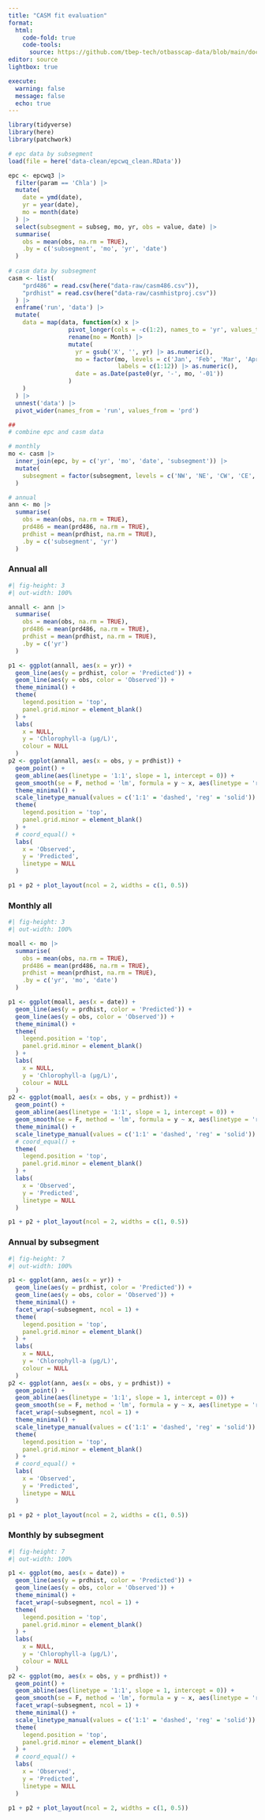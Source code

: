 ```yaml
---
title: "CASM fit evaluation"
format: 
  html:
    code-fold: true
    code-tools:
      source: https://github.com/tbep-tech/otbasscap-data/blob/main/docs/casm_eval.qmd
editor: source
lightbox: true

execute: 
  warning: false
  message: false
  echo: true
---
```


```r
library(tidyverse)
library(here)
library(patchwork)

# epc data by subsegment
load(file = here('data-clean/epcwq_clean.RData'))

epc <- epcwq3 |>
  filter(param == 'Chla') |>
  mutate(
    date = ymd(date),
    yr = year(date),
    mo = month(date)
  ) |> 
  select(subsegment = subseg, mo, yr, obs = value, date) |> 
  summarise(
    obs = mean(obs, na.rm = TRUE),
    .by = c('subsegment', 'mo', 'yr', 'date')
  )
  
# casm data by subsegment
casm <- list(
    "prd486" = read.csv(here("data-raw/casm486.csv")),
    "prdhist" = read.csv(here("data-raw/casmhistproj.csv"))
  ) |> 
  enframe('run', 'data') |> 
  mutate(
    data = map(data, function(x) x |> 
                 pivot_longer(cols = -c(1:2), names_to = 'yr', values_to = 'prd') |> 
                 rename(mo = Month) |> 
                 mutate(
                   yr = gsub('X', '', yr) |> as.numeric(),
                   mo = factor(mo, levels = c('Jan', 'Feb', 'Mar', 'Apr', 'May', 'Jun', 'Jul', 'Aug', 'Sep', 'Oct', 'Nov', 'Dec'), 
                               labels = c(1:12)) |> as.numeric(),
                   date = as.Date(paste0(yr, '-', mo, '-01'))
                 )
    )
  ) |> 
  unnest('data') |> 
  pivot_wider(names_from = 'run', values_from = 'prd')

##
# combine epc and casm data

# monthly
mo <- casm |> 
  inner_join(epc, by = c('yr', 'mo', 'date', 'subsegment')) |> 
  mutate(
    subsegment = factor(subsegment, levels = c('NW', 'NE', 'CW', 'CE', 'SW', 'SE'))
  )

# annual
ann <- mo |> 
  summarise(
    obs = mean(obs, na.rm = TRUE),
    prd486 = mean(prd486, na.rm = TRUE),
    prdhist = mean(prdhist, na.rm = TRUE),
    .by = c('subsegment', 'yr')
  )
```

### Annual all

```r
#| fig-height: 3
#| out-width: 100%

annall <- ann |> 
  summarise(
    obs = mean(obs, na.rm = TRUE),
    prd486 = mean(prd486, na.rm = TRUE),
    prdhist = mean(prdhist, na.rm = TRUE), 
    .by = c('yr')
  )

p1 <- ggplot(annall, aes(x = yr)) + 
  geom_line(aes(y = prdhist, color = 'Predicted')) +
  geom_line(aes(y = obs, color = 'Observed')) + 
  theme_minimal() +
  theme(
    legend.position = 'top',
    panel.grid.minor = element_blank()
  ) +
  labs(
    x = NULL,
    y = 'Chlorophyll-a (µg/L)',
    colour = NULL
  )
p2 <- ggplot(annall, aes(x = obs, y = prdhist)) + 
  geom_point() + 
  geom_abline(aes(linetype = '1:1', slope = 1, intercept = 0)) +
  geom_smooth(se = F, method = 'lm', formula = y ~ x, aes(linetype = 'reg')) +
  theme_minimal() +
  scale_linetype_manual(values = c('1:1' = 'dashed', 'reg' = 'solid')) +
  theme(
    legend.position = 'top',
    panel.grid.minor = element_blank()
  ) +
  # coord_equal() + 
  labs(
    x = 'Observed',
    y = 'Predicted',
    linetype = NULL
  )

p1 + p2 + plot_layout(ncol = 2, widths = c(1, 0.5))
```

### Monthly all

```r
#| fig-height: 3
#| out-width: 100%

moall <- mo |> 
  summarise(
    obs = mean(obs, na.rm = TRUE),
    prd486 = mean(prd486, na.rm = TRUE),
    prdhist = mean(prdhist, na.rm = TRUE), 
    .by = c('yr', 'mo', 'date')
  )

p1 <- ggplot(moall, aes(x = date)) + 
  geom_line(aes(y = prdhist, color = 'Predicted')) +
  geom_line(aes(y = obs, color = 'Observed')) + 
  theme_minimal() +
  theme(
    legend.position = 'top',
    panel.grid.minor = element_blank()
  ) +
  labs(
    x = NULL,
    y = 'Chlorophyll-a (µg/L)',
    colour = NULL
  )
p2 <- ggplot(moall, aes(x = obs, y = prdhist)) + 
  geom_point() + 
  geom_abline(aes(linetype = '1:1', slope = 1, intercept = 0)) +
  geom_smooth(se = F, method = 'lm', formula = y ~ x, aes(linetype = 'reg')) +
  theme_minimal() +
  scale_linetype_manual(values = c('1:1' = 'dashed', 'reg' = 'solid')) +
  # coord_equal() + 
  theme(
    legend.position = 'top',
    panel.grid.minor = element_blank()
  ) +
  labs(
    x = 'Observed',
    y = 'Predicted',
    linetype = NULL
  )

p1 + p2 + plot_layout(ncol = 2, widths = c(1, 0.5))
```

### Annual by subsegment

```r
#| fig-height: 7
#| out-width: 100%

p1 <- ggplot(ann, aes(x = yr)) + 
  geom_line(aes(y = prdhist, color = 'Predicted')) +
  geom_line(aes(y = obs, color = 'Observed')) + 
  theme_minimal() +
  facet_wrap(~subsegment, ncol = 1) + 
  theme(
    legend.position = 'top',
    panel.grid.minor = element_blank()
  ) +
  labs(
    x = NULL,
    y = 'Chlorophyll-a (µg/L)',
    colour = NULL
  )
p2 <- ggplot(ann, aes(x = obs, y = prdhist)) + 
  geom_point() + 
  geom_abline(aes(linetype = '1:1', slope = 1, intercept = 0)) +
  geom_smooth(se = F, method = 'lm', formula = y ~ x, aes(linetype = 'reg')) +
  facet_wrap(~subsegment, ncol = 1) + 
  theme_minimal() +
  scale_linetype_manual(values = c('1:1' = 'dashed', 'reg' = 'solid')) +
  theme(
    legend.position = 'top',
    panel.grid.minor = element_blank()
  ) +
  # coord_equal() + 
  labs(
    x = 'Observed',
    y = 'Predicted',
    linetype = NULL
  )

p1 + p2 + plot_layout(ncol = 2, widths = c(1, 0.5))
```

### Monthly by subsegment

```r
#| fig-height: 7
#| out-width: 100%

p1 <- ggplot(mo, aes(x = date)) + 
  geom_line(aes(y = prdhist, color = 'Predicted')) +
  geom_line(aes(y = obs, color = 'Observed')) + 
  theme_minimal() +
  facet_wrap(~subsegment, ncol = 1) + 
  theme(
    legend.position = 'top',
    panel.grid.minor = element_blank()
  ) +
  labs(
    x = NULL,
    y = 'Chlorophyll-a (µg/L)',
    colour = NULL
  )
p2 <- ggplot(mo, aes(x = obs, y = prdhist)) + 
  geom_point() + 
  geom_abline(aes(linetype = '1:1', slope = 1, intercept = 0)) +
  geom_smooth(se = F, method = 'lm', formula = y ~ x, aes(linetype = 'reg')) +
  facet_wrap(~subsegment, ncol = 1) + 
  theme_minimal() +
  scale_linetype_manual(values = c('1:1' = 'dashed', 'reg' = 'solid')) +
  theme(
    legend.position = 'top',
    panel.grid.minor = element_blank()
  ) +
  # coord_equal() + 
  labs(
    x = 'Observed',
    y = 'Predicted',
    linetype = NULL
  )

p1 + p2 + plot_layout(ncol = 2, widths = c(1, 0.5))
```
